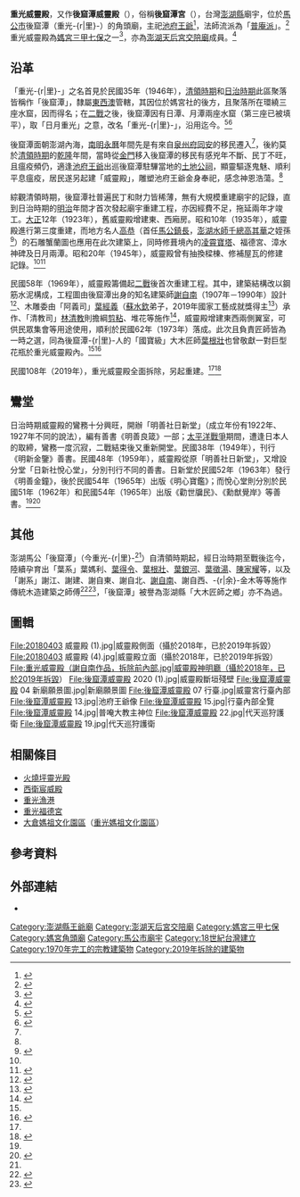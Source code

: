 {{東亞廟宇
|location={{TWN}} 880 澎湖縣馬公市重光-{r|里}-55號
|open_year=相傳為{{QIN}} [[乾隆|乾隆]]年間
|god=池府王爺<br/>[[文衡帝君|文衡帝君]]<br/>池府夫人
|img=File:20180403 威靈殿 (5).jpg
|img_capt=1970年由已故知名建築師（大木匠師）[[謝自南|謝自南]]所設計的後窟潭宮，已拆毀於2019年。
|image_width=300px
|owner=
|name=重光威靈殿<br/>Chongguang Weiling Temple
|type=角頭廟、王爺廟
|pinyin=Chóng-guāng wēi-líng-diàn
|tl=āu-khut-thâm ui-lîng-tiān
|people=[[謝自南|謝自南]]、[[葉根壯|葉根壯]]
}}

'''重光威靈殿'''，又作'''後窟潭威靈殿'''（{{Lang-nan-tw|āu-khut-thâm ui-lîng-tiān}}），俗稱'''後窟潭宮'''（{{Lang-nan-tw|āu-khut-thâm king}}），台灣[[澎湖縣|澎湖縣]]廟宇，位於[[馬公市|馬公市]]後窟潭（重光-{r|里}-）的角頭廟，主祀[[池府王爺|池府王爺]]<ref name=":0">{{Cite web|title=〈威靈殿〉|url=https://penghu.info/OBCF11E1DD6841D1FBEB|accessdate=2020-10-04|author=|date=|format=|publisher=Penghu.Info｜澎湖知識服務平台|language=zh-tw|archive-date=2021-04-27|archive-url=https://web.archive.org/web/20210427211751/https://penghu.info/OBCF11E1DD6841D1FBEB|dead-url=no}}</ref>，法師流派為「[[普庵派|普庵派]]」。<ref name=":12">{{Cite book|title=《澎湖廟宇的法師與乩童圖錄》|last=甘|first=村吉|publisher=甘村吉|year=2009|isbn=9789574164110|location=澎湖縣|language=zh-tw}}</ref>{{Rp|60–62}}重光威靈殿為[[媽宮三甲七保|媽宮三甲七保]]之一<ref>{{Cite web|title=〈火燒坪靈光殿〉|url=http://www.amps.phc.edu.tw/main/modules/tad_book3/page.php?tbdsn=231|accessdate=2020-10-07|author=|date=2019-10-19|last=許|first=玉河|format=|publisher=澎湖縣湖西鄉隘門國民小學|language=zh-tw}}</ref>，亦為[[澎湖天后宮交陪廟|澎湖天后宮交陪廟]]成員。<ref name=":03">{{Cite book|title=〈第十章．澎湖天后宮的交陪廟〉，《開臺澎湖天后宮志》|last=郭|first=金龍|publisher=開臺澎湖天后宮委員會|year=2006|isbn=9868272300|location=澎湖縣|pages=340-362|language=zh-tw}}</ref>

== 沿革 ==

「重光-{r|里}-」之名首見於民國35年（1946年），[[臺灣清治時期|清領時期]]和[[台灣日治時期|日治時期]]此區聚落皆稱作「後窟潭」，隸屬[[東西澚|東西澳]]管轄，其因位於媽宮社的後方，且聚落所在環繞三座水窟，因而得名；在[[第二次世界大战|二戰]]之後，後窟潭因有日潭、月潭兩座水窟（第三座已被填平），取「日月重光」之意，改名「重光-{r|里}-」，沿用迄今。<ref name=":2">{{Cite web|title=〈重光里〉|url=https://penghu.info/OBCAE64BCF7D3497B3CF|accessdate=|author=|date=2005|last=顏|first=尚文|format=|publisher=Penghu.Info｜澎湖知識服務平台|language=zh-tw|archive-date=2021-04-27|archive-url=https://web.archive.org/web/20210427214651/https://penghu.info/OBCAE64BCF7D3497B3CF|dead-url=no}}</ref><ref>{{Cite web|title=〈馬公市   重光里〉|url=https://www.penghu.gov.tw/Tmakun/ch/home.jsp?id=98&act=view&dataserno=201706300052|accessdate=2020-10-04|author=|date=2017-06-30|format=|publisher=馬公市公所|language=zh-tw|archive-date=2021-10-15|archive-url=https://web.archive.org/web/20211015124140/https://www.penghu.gov.tw/Tmakun/ch/home.jsp?id=98&act=view&dataserno=201706300052|dead-url=no}}</ref>

後窟潭面朝澎湖內海，[[南明|南明]][[永曆_(南明)|永曆]]年間先是有來自[[泉州府|泉州府]][[同安縣|同安]]的移民遷入<ref name=":2" />，後約莫於[[臺灣清治時期|清領時期]]的[[乾隆|乾隆]]年間，當時從[[金門縣|金門]]移入後窟潭的移民有感兇年不斷、民丁不旺，且瘟疫頻仍，適逢[[池夢彪|池府王爺]]出巡後窟潭駐驆當地的[[重光福德宮|土地公祠]]，顯靈驅逐鬼魅、順利平息瘟疫，居民遂另起建「威靈殿」，雕塑池府王爺金身奉祀，感念神恩浩蕩。<ref name=":0" />

綜觀清領時期，後窟潭社普遍民丁和財力皆稀薄，無有大規模重建廟宇的記錄，直到日治時期的[[明治|明治]]年間才首次發起廟宇重建工程，亦因經費不足，拖延兩年才竣工。[[大正|大正]]12年（1923年），舊威靈殿增建東、西廂房。昭和10年（1935年），威靈殿進行第三度重建，而地方名人[[高恭|高恭]]（首任[[馬公市市長|馬公鎮長]]，[[澎湖水師協|澎湖水師]][[千總|千總]][[高其華|高其華]]之姪孫<ref name=":1">{{Cite book|title=《西瀛人物志》|last=高|first=啟進|publisher=澎湖縣立文化中心|year=1999|isbn=9570242264|location=澎湖縣|pages=|language=zh-tw}}</ref>{{Rp|92-93}}）的石雕蟹蘭圖也應用在此次建築上，同時修葺境內的[[凌霄寶塔|凌霄寶塔]]、福德宮、漳水神碑及日月兩潭。昭和20年（1945年），威靈殿曾有抽換樑棟、修補屋瓦的修建記錄。<ref name=":0" /><ref>{{Cite web|title=〈重振威靈、光昭日月-從工藝之美認識重光威靈殿〉|url=https://www.penghu.gov.tw/phhcc/home.jsp?id=60&act=view&dataserno=201912180002|accessdate=|author=|date=2019-12-20|format=|publisher=澎湖縣政府文化局|language=zh-tw}}</ref>

民國58年（1969年），威靈殿籌備起[[第二次世界大战|二戰]]後首次重建工程。其中，建築結構改以鋼筋水泥構成，工程圖由後窟潭出身的知名建築師[[謝自南|謝自南]]（1907年－1990年）設計<ref name=":3">{{Cite web|title=〈謝自南〉|url=https://penghu.info/OB45B54B2A8ABA7F1D32|accessdate=2020-10-04|author=|last=許|first=雪姬|year=2005|format=|publisher=Penghu.Info｜澎湖知識服務平台|language=zh-tw|archive-date=2018-10-25|archive-url=https://web.archive.org/web/20181025150103/https://penghu.info/OB45B54B2A8ABA7F1D32|dead-url=no}}</ref>、木雕委由「阿義司」[[葉經義|葉經義]]（[[蘇水欽|蘇水欽]]弟子，2019年國家工藝成就獎得主<ref>{{Cite web|title=〈木雕大師葉經義先生 獲文化部「2019年國家工藝成就獎」殊榮 〉|url=https://www.moc.gov.tw/information_250_105183.html|accessdate=2020-10-06|author=|date=2019-10-30|format=|publisher=文化部|language=zh-tw|archive-date=2020-10-09|archive-url=https://web.archive.org/web/20201009081556/https://www.moc.gov.tw/information_250_105183.html|dead-url=no}}</ref>）承作、「清教司」[[林清教|林清教]]則擔綱[[剪瓷雕|剪粘]]、堆花等施作<ref>{{Cite web|title=〈林清教〉|url=http://nrch.culture.tw/twpedia.aspx?id=8910|accessdate=|author=|date=2009-09-09|last=張|first=宇彤|format=|publisher=臺灣大百科全書|language=zh-tw|archive-date=2020-10-08|archive-url=https://web.archive.org/web/20201008061949/http://nrch.culture.tw/twpedia.aspx?id=8910|dead-url=no}}</ref>，威靈殿增建東西兩側翼室，可供民眾集會等用途使用，順利於民國62年（1973年）落成。此次且負責匠師皆為一時之選，同為後窟潭-{r|里}-人的「國寶級」大木匠師[[葉根壯|葉根壯]]也曾敬獻一對巨型花瓶於重光威靈殿內。<ref name=":0" /><ref name=":4">{{Cite news|url=http://www.penghutimes.com/modules/phnews/index.php?nsn=17291|title=〈後窟潭威靈殿蘊藏豐富史蹟 葉根壯木雕大師遺作 彌足珍貴〉|author=|date=2017-03-03|work=|publisher=|accessdate=|language=zh-tw|format=|last=陳|first=正筆|newspaper=澎湖時報|archive-date=2020-10-06|archive-url=https://web.archive.org/web/20201006235143/http://www.penghutimes.com/modules/phnews/index.php?nsn=17291|dead-url=no}}</ref>

民國108年（2019年），重光威靈殿全面拆除，另起重建。<ref name=":4" /><ref>{{Cite web|title=〈相簿─2019威靈殿拆除記錄〉|url=https://penghu.info/Album?ID=d6b048a6de78c83d69f8c298ec2c52da|accessdate=2020-10-06|author=|date=|year=2019|format=|publisher=Penghu.Info｜澎湖知識服務平台|language=zh-tw|archive-date=2020-10-10|archive-url=https://web.archive.org/web/20201010193015/https://penghu.info/Album?ID=d6b048a6de78c83d69f8c298ec2c52da|dead-url=no}}</ref>

== 鸞堂 ==
{{Main|澎湖鸞堂列表}}
日治時期威靈殿的鸞務十分興旺，開辦「明善社日新堂」（成立年份有1922年、1927年不同的說法），編有善書《明善良箴》一部；[[太平洋战争|太平洋戰爭]]期間，遭逢日本人的取締，鸞務一度沉寂，二戰結束後又重新開堂。民國38年（1949年），刊行《明新金鑒》善書。民國48年（1959年），威靈殿從原「明善社日新堂」，又增設分堂「日新社悅心堂」，分別刊行不同的善書。日新堂於民國52年（1963年）發行《明善金鐘》，後於民國54年（1965年）出版《明心寶鑑》；而悅心堂則分別於民國51年（1962年）和民國54年（1965年）出版《勸世牖民》、《勳猷覺岸》等善書。<ref name=":0" /><ref name=":02">{{Cite book|title=《續修澎湖縣志．宗教志》|last=余|first=光弘|last2=黃|first2=有興|publisher=澎湖縣政府|year=2005|isbn=9860015198|location=澎湖縣|language=zh-tw}}</ref>

== 其他 ==
澎湖馬公「後窟潭」（今重光-{r|里}-<ref name=":2" />）自清領時期起，經日治時期至戰後迄今，陸續孕育出「葉系」葉媽利、[[葉得令|葉得令]]、[[葉根壯|葉根壯]]、[[葉銀河|葉銀河]]、[[葉徵湯|葉徵湯]]、[[陳家耀|陳家耀]]等，以及「謝系」謝江、謝建、謝自東、謝自北、[[謝自南|謝自南]]、謝自西、-{r|余}-金木等等施作傳統木造建築之師傅<ref name=":13">{{Cite book|title=《宮廟巧藝：跨越傳統的葉根壯大木作技術》|last=林|first=世超|last2=張|first2=宇彤|publisher=文化部文化資產局|year=2018|isbn=9789860561944|location=台中市|pages=|language=zh-tw}}</ref><ref>{{Cite news|url=https://www.chinatimes.com/newspapers/20140725001892-260115?chdtv|title=〈葉根壯罹難 國寶手藝成絕響〉|date=2014-07-25|language=zh-tw|first=婺媛|last=管|archivedate=2021-10-15|archiveurl=https://web.archive.org/web/20211015062527/https://www.chinatimes.com/newspapers/20140725001892-260115?chdtv|newspaper=中國時報|last2=陳|first2=界良|accessdate=2021-06-05|dead-url=no}}</ref>，「後窟潭」被譽為澎湖縣「大木匠師之鄉」亦不為過。

== 圖輯 ==
<gallery widths="120" heights="120" mode="packed">
File:20180403 威靈殿 (1).jpg|威靈殿側面（攝於2018年，已於2019年拆毀）
File:20180403 威靈殿 (4).jpg|威靈殿立面（攝於2018年，已於2019年拆毀）
File:重光威靈殿（謝自南作品，拆除前內部.jpg|威靈殿神明廳（攝於2018年，已於2019年拆毀）
File:後窟潭威靈殿 2020 (1).jpg|威靈殿斷垣殘壁
File:後窟潭威靈殿 04 新廟願景圖.jpg|新廟願景圖
File:後窟潭威靈殿 07 行臺.jpg|威靈宮行臺內部
File:後窟潭威靈殿 13.jpg|池府王爺像
File:後窟潭威靈殿 15.jpg|行臺內部全覽
File:後窟潭威靈殿 14.jpg|普唵大教主神位
File:後窟潭威靈殿 22.jpg|代天巡狩護衛
File:後窟潭威靈殿 19.jpg|代天巡狩護衛
</gallery>

== 相關條目 ==

*[[火燒坪靈光殿|火燒坪靈光殿]]
*[[西衛宸威殿|西衛宸威殿]]
*[[重光漁港|重光漁港]]
*[[重光福德宮|重光福德宮]]
*[[大倉媽祖文化園區|大倉媽祖文化園區]]（[[重光媽祖文化園區|重光媽祖文化園區]]）

== 參考資料 ==
{{Portal bar|臺灣|澎湖|道教|border=no}}
{{references|30em}}

==外部連結 ==
{{Coord|23.584704|N|119.571372|E|display=title|format=dms}}
{{DEFAULTSORT:Chongguang}}
{{Commonscat|Houkutan Weiling Temple|後窟潭威靈殿}}
*{{facebook|PenghuWeiLingDian|澎湖重光威靈殿}}

{{澎湖縣馬公市寺廟列表}}

[[Category:澎湖縣王爺廟|Category:澎湖縣王爺廟]]
[[Category:澎湖天后宮交陪廟|Category:澎湖天后宮交陪廟]]
[[Category:媽宮三甲七保|Category:媽宮三甲七保]]
[[Category:媽宮角頭廟|Category:媽宮角頭廟]]
[[Category:馬公市廟宇|Category:馬公市廟宇]]
[[Category:18世紀台灣建立|Category:18世紀台灣建立]]
[[Category:1970年完工的宗教建築物|Category:1970年完工的宗教建築物]]
[[Category:2019年拆除的建築物|Category:2019年拆除的建築物]]